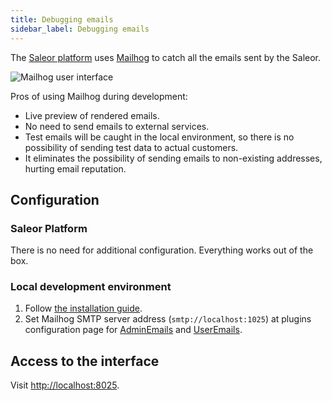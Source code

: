 ```yaml
---
title: Debugging emails
sidebar_label: Debugging emails
---
```


The [Saleor platform](https://github.com/saleor/saleor-platform) uses [Mailhog](https://github.com/mailhog/MailHog) to catch all the emails sent by the Saleor.

![Mailhog user interface](./mailhog.png)

Pros of using Mailhog during development:

- Live preview of rendered emails.
- No need to send emails to external services.
- Test emails will be caught in the local environment, so there is no possibility of sending test data to actual customers.
- It eliminates the possibility of sending emails to non-existing addresses, hurting email reputation.

## Configuration

### Saleor Platform

There is no need for additional configuration. Everything works out of the box.

### Local development environment

1. Follow [the installation guide](https://github.com/mailhog/MailHog#installation).
2. Set Mailhog SMTP server address (`smtp://localhost:1025`) at plugins configuration page for [AdminEmails](developer/available-plugins/admin-emails.mdx) and [UserEmails](developer/available-plugins/user-emails.mdx).

## Access to the interface

Visit [http://localhost:8025](http://localhost:8025).

